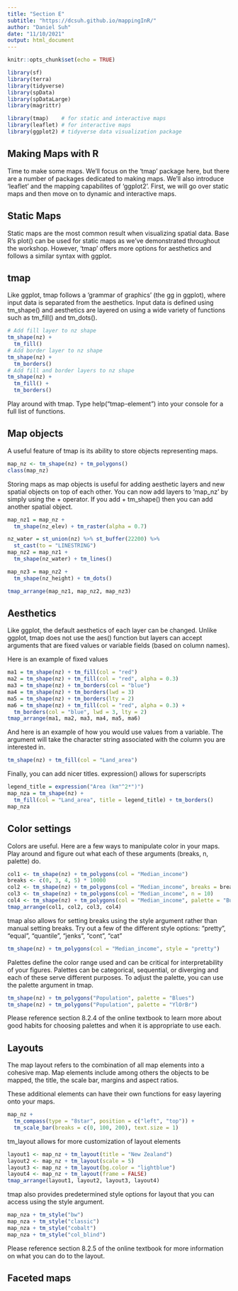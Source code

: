 ```yaml
---
title: "Section E"
subtitle: "https://dcsuh.github.io/mappingInR/"
author: "Daniel Suh"
date: "11/10/2021"
output: html_document
---
```


```r
knitr::opts_chunk$set(echo = TRUE)
```

```r
library(sf)  
library(terra)  
library(tidyverse)  
library(spData)
library(spDataLarge)
library(magrittr)

library(tmap)    # for static and interactive maps
library(leaflet) # for interactive maps
library(ggplot2) # tidyverse data visualization package
```


## Making Maps with R

Time to make some maps. We'll focus on the 'tmap' package here, but there are a number of packages dedicated to making maps. We'll also introduce 'leaflet' and the mapping capabilites of 'ggplot2'. First, we will go over static maps and then move on to dynamic and interactive maps.

## Static Maps

Static maps are the most common result when visualizing spatial data. Base R's plot() can be used for static maps as we've demonstrated throughout the workshop. However, 'tmap' offers more options for aesthetics and follows a similar syntax with ggplot.

## tmap

Like ggplot, tmap follows a 'grammar of graphics' (the gg in ggplot), where input data is separated from the aesthetics. Input data is defined using tm_shape() and aesthetics are layered on using a wide variety of functions such as tm_fill() and tm_dots().

```r
# Add fill layer to nz shape
tm_shape(nz) +
  tm_fill() 
# Add border layer to nz shape
tm_shape(nz) +
  tm_borders() 
# Add fill and border layers to nz shape
tm_shape(nz) +
  tm_fill() +
  tm_borders() 
```

Play around with tmap. Type help("tmap-element") into your console for a full list of functions.

## Map objects

A useful feature of tmap is its ability to store objects representing maps. 

```r
map_nz <- tm_shape(nz) + tm_polygons()
class(map_nz)
```

Storing maps as map objects is useful for adding aesthetic layers and new spatial objects on top of each other. You can now add layers to 'map_nz' by simply using the + operator. If you add + tm_shape() then you can add another spatial object.

```r
map_nz1 = map_nz +
  tm_shape(nz_elev) + tm_raster(alpha = 0.7)
```

```r
nz_water = st_union(nz) %>% st_buffer(22200) %>% 
  st_cast(to = "LINESTRING")
map_nz2 = map_nz1 +
  tm_shape(nz_water) + tm_lines()
```

```r
map_nz3 = map_nz2 +
  tm_shape(nz_height) + tm_dots()
```

```r
tmap_arrange(map_nz1, map_nz2, map_nz3)
```


## Aesthetics

Like ggplot, the default aesthetics of each layer can be changed. Unlike ggplot, tmap does not use the aes() function but layers can accept arguments that are fixed values or variable fields (based on column names). 

Here is an example of fixed values
```r
ma1 = tm_shape(nz) + tm_fill(col = "red")
ma2 = tm_shape(nz) + tm_fill(col = "red", alpha = 0.3)
ma3 = tm_shape(nz) + tm_borders(col = "blue")
ma4 = tm_shape(nz) + tm_borders(lwd = 3)
ma5 = tm_shape(nz) + tm_borders(lty = 2)
ma6 = tm_shape(nz) + tm_fill(col = "red", alpha = 0.3) +
  tm_borders(col = "blue", lwd = 3, lty = 2)
tmap_arrange(ma1, ma2, ma3, ma4, ma5, ma6)
```

And here is an example of how you would use values from a variable. The argument will take the character string associated with the column you are interested in.
```r
tm_shape(nz) + tm_fill(col = "Land_area")
```

Finally, you can add nicer titles. expression() allows for superscripts

```r
legend_title = expression("Area (km"^2*")")
map_nza = tm_shape(nz) +
  tm_fill(col = "Land_area", title = legend_title) + tm_borders()
map_nza
```

## Color settings

Colors are useful. Here are a few ways to manipulate color in your maps. Play around and figure out what each of these arguments (breaks, n, palette) do.

```r
col1 <- tm_shape(nz) + tm_polygons(col = "Median_income")
breaks <- c(0, 3, 4, 5) * 10000
col2 <- tm_shape(nz) + tm_polygons(col = "Median_income", breaks = breaks)
col3 <- tm_shape(nz) + tm_polygons(col = "Median_income", n = 10)
col4 <- tm_shape(nz) + tm_polygons(col = "Median_income", palette = "BuGn")
tmap_arrange(col1, col2, col3, col4)
```

tmap also allows for setting breaks using the style argument rather than manual setting breaks. Try out a few of the different style options: "pretty", "equal", "quantile", "jenks", "cont", "cat"

```r
tm_shape(nz) + tm_polygons(col = "Median_income", style = "pretty")
```

Palettes define the color range used and can be critical for interpretability of your figures. Palettes can be categorical, sequential, or diverging and each of these serve different purposes. To adjust the palette, you can use the palette argument in tmap.

```r
tm_shape(nz) + tm_polygons("Population", palette = "Blues")
tm_shape(nz) + tm_polygons("Population", palette = "YlOrBr")
```

Please reference section 8.2.4 of the online textbook to learn more about good habits for choosing palettes and when it is appropriate to use each.


## Layouts

The map layout refers to the combination of all map elements into a cohesive map. Map elements include among others the objects to be mapped, the title, the scale bar, margins and aspect ratios.

These additional elements can have their own functions for easy layering onto your maps.

```r
map_nz + 
  tm_compass(type = "8star", position = c("left", "top")) +
  tm_scale_bar(breaks = c(0, 100, 200), text.size = 1)
```

tm_layout allows for more customization of layout elements

```r
layout1 <- map_nz + tm_layout(title = "New Zealand")
layout2 <- map_nz + tm_layout(scale = 5)
layout3 <- map_nz + tm_layout(bg.color = "lightblue")
layout4 <- map_nz + tm_layout(frame = FALSE)
tmap_arrange(layout1, layout2, layout3, layout4)
```

tmap also provides predetermined style options for layout that you can access using the style argument.

```r
map_nza + tm_style("bw")
map_nza + tm_style("classic")
map_nza + tm_style("cobalt")
map_nza + tm_style("col_blind")
```

Please reference section 8.2.5 of the online textbook for more information on what you can do to the layout.


## Faceted maps

